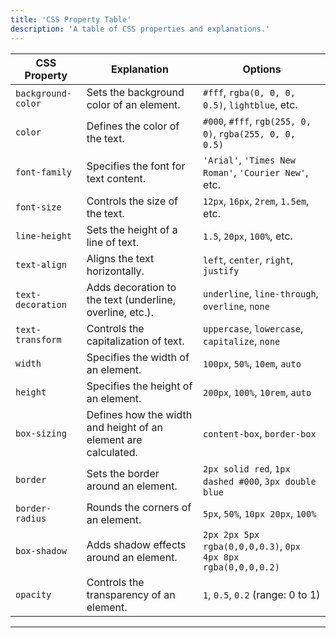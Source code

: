 ```yaml
---
title: 'CSS Property Table'
description: 'A table of CSS properties and explanations.'
---
```



| **CSS Property**      | **Explanation**                                                                 | **Options**                                                       |
|-----------------------|---------------------------------------------------------------------------------|-------------------------------------------------------------------|
| `background-color`     | Sets the background color of an element.                                        | `#fff`, `rgba(0, 0, 0, 0.5)`, `lightblue`, etc.                 |
| `color`                | Defines the color of the text.                                                   | `#000`, `#fff`, `rgb(255, 0, 0)`, `rgba(255, 0, 0, 0.5)`         |
| `font-family`          | Specifies the font for text content.                                             | `'Arial'`, `'Times New Roman'`, `'Courier New'`, etc.            |
| `font-size`            | Controls the size of the text.                                                   | `12px`, `16px`, `2rem`, `1.5em`, etc.                            |
| `line-height`          | Sets the height of a line of text.                                               | `1.5`, `20px`, `100%`, etc.                                      |
| `text-align`           | Aligns the text horizontally.                                                   | `left`, `center`, `right`, `justify`                              |
| `text-decoration`      | Adds decoration to the text (underline, overline, etc.).                         | `underline`, `line-through`, `overline`, `none`                   |
| `text-transform`       | Controls the capitalization of text.                                            | `uppercase`, `lowercase`, `capitalize`, `none`                    |
| `width`                | Specifies the width of an element.                                              | `100px`, `50%`, `10em`, `auto`                                    |
| `height`               | Specifies the height of an element.                                             | `200px`, `100%`, `10rem`, `auto`                                  |
| `box-sizing`           | Defines how the width and height of an element are calculated.                  | `content-box`, `border-box`                                       |
| `border`               | Sets the border around an element.                                              | `2px solid red`, `1px dashed #000`, `3px double blue`            |
| `border-radius`        | Rounds the corners of an element.                                               | `5px`, `50%`, `10px 20px`, `100%`                                 |
| `box-shadow`           | Adds shadow effects around an element.                                          | `2px 2px 5px rgba(0,0,0,0.3)`, `0px 4px 8px rgba(0,0,0,0.2)`      |
| `opacity`              | Controls the transparency of an element.                                        | `1`, `0.5`, `0.2` (range: 0 to 1)                                 |

---